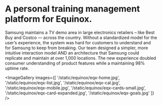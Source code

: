 
# A personal training management platform for Equinox.

Samsung maintains a TV demo area in large electronics retailers – like Best Buy and Costco — across the country. Without a standardized model for the user’s experience, the system was hard for customers to understand and for Samsung to keep from breaking. Our team designed a simpler, more intuitive interaction model AND an architecture that Samsung could replicate and maintain at over 1,000 locations. The new experience doubled consumer understanding of product features while a maintaining 98% uptime rate.

<ImageGallery
  images={[
    '/static/equinox/eqx-home.jpg',
    '/static/equinox/eqx-list.jpg',
    '/static/equinox/eqx-cal.jpg',
    '/static/equinox/eqx-mobile.jpg',
    '/static/equinox/eqx-cards-small.jpg',
    '/static/equinox/eqx-card-expanded.jpg',
    '/static/equinox/eqx-goals.jpg'
  ]}
/>
